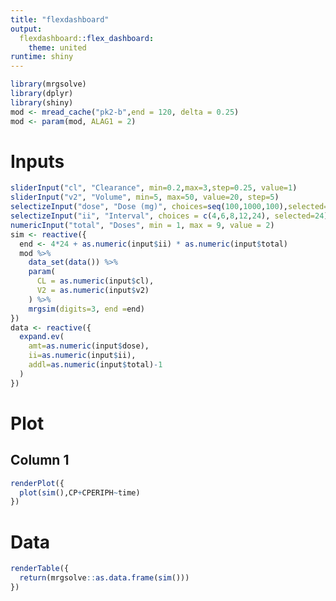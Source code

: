 ```yaml
---
title: "flexdashboard"
output: 
  flexdashboard::flex_dashboard:
    theme: united
runtime: shiny
---
```


```r
library(mrgsolve)
library(dplyr)
library(shiny)
mod <- mread_cache("pk2-b",end = 120, delta = 0.25) 
mod <- param(mod, ALAG1 = 2)
```

# Inputs {.sidebar}
```r
sliderInput("cl", "Clearance", min=0.2,max=3,step=0.25, value=1)
sliderInput("v2", "Volume", min=5, max=50, value=20, step=5)
selectizeInput("dose", "Dose (mg)", choices=seq(100,1000,100),selected=300,multiple=TRUE)
selectizeInput("ii", "Interval", choices = c(4,6,8,12,24), selected=24)
numericInput("total", "Doses", min = 1, max = 9, value = 2)
sim <- reactive({
  end <- 4*24 + as.numeric(input$ii) * as.numeric(input$total)
  mod %>%
    data_set(data()) %>%
    param(
      CL = as.numeric(input$cl), 
      V2 = as.numeric(input$v2)
    ) %>% 
    mrgsim(digits=3, end =end)
})
data <- reactive({
  expand.ev(
    amt=as.numeric(input$dose), 
    ii=as.numeric(input$ii), 
    addl=as.numeric(input$total)-1
  )
})
```

# Plot

## Column 1

```r
renderPlot({
  plot(sim(),CP+CPERIPH~time)
})
```

# Data

```r
renderTable({
  return(mrgsolve::as.data.frame(sim()))
})
```
